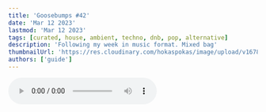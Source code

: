 ```yaml
---
title: 'Goosebumps #42'
date: 'Mar 12 2023'
lastmod: 'Mar 12 2023'
tags: [curated, house, ambient, techno, dnb, pop, alternative]
description: 'Following my week in music format. Mixed bag'
thumbnailUrl: 'https://res.cloudinary.com/hokaspokas/image/upload/v1678656587/goosebumpsfm/gb42.png'
authors: ['guide']
---
```


<audio controls src='https://dtbwbe0itow7v.cloudfront.net/gb42.mp3' preload="metadata"/>

## Playing with Ableton again
The next couple of mixes are going to be produced in Ableton. I don't have hardware with me🥲